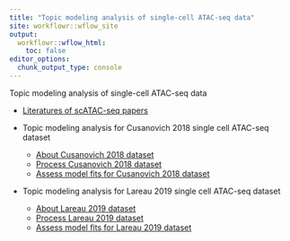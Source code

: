 ```yaml
---
title: "Topic modeling analysis of single-cell ATAC-seq data"
site: workflowr::wflow_site
output:
  workflowr::wflow_html:
    toc: false
editor_options:
  chunk_output_type: console
---
```


Topic modeling analysis of single-cell ATAC-seq data

* [Literatures of scATAC-seq papers](references.html)

* Topic modeling analysis for Cusanovich 2018 single cell ATAC-seq dataset
    - [About Cusanovich 2018 dataset](scATACseq_data_Cusanovich2018.html)
    - [Process Cusanovich 2018 dataset](process_data_Cusanovich2018.html)
    - [Assess model fits for Cusanovich 2018 dataset](assess_fits_Cusanovich2018.html)

* Topic modeling analysis for Lareau 2019 single cell ATAC-seq dataset
    - [About Lareau 2019 dataset](scATACseq_data_Lareau2019.html)
    - [Process Lareau 2019 dataset](process_data_Lareau2019.html)
    - [Assess model fits for Lareau 2019 dataset](assess_fits_Lareau2019_bonemarrow.html)

